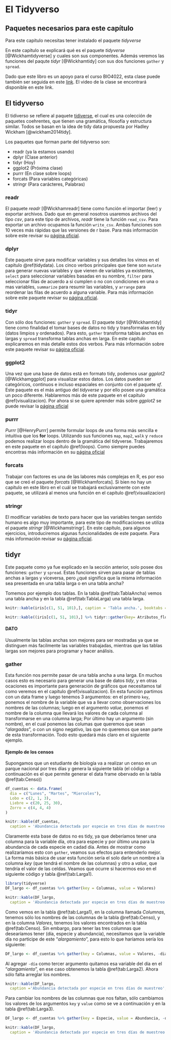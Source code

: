 # El Tidyverso {#tidyverso}

## Paquetes necesarios para este capítulo

Para este capítulo necesitas tener instalado el paquete *tidyverse*

En este capítulo se explicará qué es el paquete *tidyverse* [@Wickhamtidyverse] y cuales son sus componentes. Además veremos las funciones del paqute *tidyr* [@Wickhamtidy] con sus dos funciones `gather` y `spread`.

Dado que este libro es un apoyo para el curso BIO4022, esta clase puede también ser seguida en este [link](https://derek-corcoran-barrios.github.io/Clase3/Clase3Hadleyverso). El video de la clase se encontrará disponible en este link.

## El tidyverso

El tidiverso se refiere al paquete [tidiverse](https://www.tidyverse.org/), el cual es una colección de paquetes coehrentes, que tienen una gramática, filosofía y estructura similar. Todos se basan en la idea de tidy data propuesta por Hadley Wickham [@wickham2014tidy]. 

Los paquetes que forman parte del tidyverso son:

* readr (ya la estamos usando)
* dplyr (Clase anterior)
* tidyr (Hoy)
* ggplot2 (Próxima clase)
* purrr (En clase sobre loops)
* forcats (Para variables categóricas)
* stringr (Para carácteres, Palabras)

### readr

El paquete *readr* [@Wickhamreadr] tiene como función el importar (leer) y exportar archivos. Dado que en general nosotros usaremos archivos del tipo *csv*, para este tipo de archivos, *readr* tiene la función `read_csv`. Para exportar un archivo ocupamos la función `write_csv`. Ambas funciones son 10 veces más rápidas que las versiones de r base. Para más información sobre este revisar su [página oficial](https://readr.tidyverse.org/).

### dplyr

Este paquete sirve para modificar variables y sus detalles los vimos en el capítulo \@ref(tidydata). Los cinco verbos principales que tiene son `mutate` para generar nuevas variables y que vienen de variables ya existentes, `select` para seleccionar variables basadas en su nombre, `filter` para seleccionar filas de acuerdo a si cumplen o no con condiciones en una o mas variables, `summarize` para resumir las variables, y `arrange` para reordenar las filas de acuerdo a alguna variable. Para más información sobre este paquete revisar su [página oficial](https://dplyr.tidyverse.org/).

### tidyr

Con sólo dos funciones: `gather` y `spread`. El paquete *tidyr* [@Wickhamtidy] tiene como finalidad el tomar bases de datos no tidy y transformalas en tidy (datos limpios y ordenados). Para esto, `gather` transforma tablas anchas en largas y `spread` transforma tablas anchas en larga. En este capítulo explicaremos en más detalle estos dos verbos. Para más información sobre este paquete revisar su [página oficial](https://tidyr.tidyverse.org/).

### ggplot2

Una vez que una base de datos está en formato tidy, podemos usar *ggplot2* [@Wickhamggplot] para visualizar estos datos. Los datos pueden ser categóricos, continuos e incluso espaciales en conjunto con el paquete *sf*. Este paquete es el más antiguo del *tidyverse* y por ello posee una gramática un poco diferente. Hablaremos más de este paquete en el capítulo \@ref(visualizacion). Por ahora si se quiere aprender más sobre *ggplot2* se puede revisar la [página oficial](https://ggplot2.tidyverse.org/)

### purrr

*Purrr* [@HenryPurrr] permite formular loops de una forma más sencilla e intuitiva que los **for** loops. Utilizando sus funciones `map`, `map2`, `walk` y `reduce` podemos realizar loops dentro de la gramática del tidyverse. Trabajaremos en este paquete en el capítulo \@ref(loops). Como siempre puedes encontras más información en su [página oficial](https://purrr.tidyverse.org/)

### forcats

Trabajar con factores es una de las labores más complejas en R, es por eso que se creó el paquete *forcats* [@Wickhamforcats]. Si bien no hay un capítulo en este libro en el cuál se trabajará exclusivamente con este paquete, se utilizará al menos una función en el capítulo \@ref(visualizacion)

### stringr

El modíficar variables de texto para hacer que las variables tengan sentido humano es algo muy importante, para este tipo de modificaciones se utiliza el paquete *stringr* [@Wickhamstringr]. En este capítulo, para algunos ejercicios, introduciremos algunas funcionalidades de este paquete. Para más información revisar su [página oficial](https://stringr.tidyverse.org/). 

## tidyr

Este paquete como ya fue explicado en la sección anterior, solo posee dos funciones: `gather` y `spread`. Estas funciones sirven para pasar de tablas anchas a largas y viceversa, pero ¿qué significa que la misma información sea presentada en una tabla larga o en una tabla ancha?

Tomemos por ejemplo dos tablas. En la tabla \@ref(tab:TablaAncha) vemos una tabla ancha y en la tabla \@ref(tab:TablaLarga) una tabla larga.

```r
knitr::kable(iris[c(1, 51, 101),], caption = 'Tabla ancha.', booktabs = TRUE, row.names = FALSE)
```

```r
knitr::kable((iris[c(1, 51, 101),] %>% tidyr::gather(key= Atributos_florales, value = Medidas, -Species)), caption = 'Tabla larga.', booktabs = TRUE, row.names = FALSE)
```

#### DATO
Usualmente las tablas anchas son mejores para ser mostradas ya que se distinguen más facilmente las variables trabajadas, mientras que las tablas largas son mejores para programar y hacer análisis.

### gather

Esta función nos permite pasar de una tabla ancha a una larga. En muchos casos esto es necesario para generar una base de datos *tidy*, y en otras ocaciones es importante para generación de gráficos que necesitamos tal como veremos en el capítulo \@ref(visualizacion). En esta función partimos con un data frame y luego tenemos 3 argumentos: en el primero `key`, ponemos el nombre de la variable que va a llevar como observaciones los nombres de las columnas; luego en el argumento *value*, ponemos el nombre de la columna que llevará los valores de cada columna al transformarse en una columna larga; Por último hay un argumento (sin nombre), en el cual ponemos las columas que queremos que sean "*alargadas*", o con un signo negativo, las que no queremos que sean parte de esta transformación. Todo esto quedará más claro en el siguiente ejemplo.

#### Ejemplo de los censos

Supongamos que un estudiante de biología va a realizar un censo en un parque nacional por tres días y genera la siguiente tabla (el código a continuación es el que permite generar el data frame obervado en la tabla \@ref(tab:Censo))

```r
df_cuentas <- data.frame(
  dia = c("Lunes", "Martes", "Miercoles"),
  Lobo = c(2, 1, 3),
  Liebre = c(20, 25, 30),
  Zorro = c(4, 4, 4)
)
```

```r
knitr::kable(df_cuentas,
  caption = 'Abundancia detectada por especie en tres días de muestreo', booktabs = TRUE, row.names = FALSE)
```

Claramente esta base de datos no es tidy, ya que deberíamos tener una columna para la variable día, otra para especie y por último una para la abundancia de cada especie en cadad día. Antes de mostrar como realizaríamos esto con `gather`, veamos sus efectos para entenderlo mejor. La forma más básica de usar esta función sería el solo darle un nombre a la columna *key* (que tendrá el nombre de las columnas) y otro a *value*, que tendría el valor de las celdas. Veamos que ocurre si hacermos eso en el siguiente código y tabla \@ref(tab:Larga1).

```r
library(tidyverse)
DF_largo <- df_cuentas %>% gather(key = Columnas, value = Valores)
```

```r
knitr::kable(DF_largo,
  caption = 'Abundancia detectada por especie en tres días de muestreo', booktabs = TRUE, row.names = FALSE)
```

Como vemos en la tabla \@ref(tab:Larga1), en la columna llamada *Columnas*, tenemos sólo los nombres de las columnas de la tabla \@ref(tab:Censo), y en la columna *Valores*, tenemos los valores encontrados en la tabla \@ref(tab:Censo). Sin embargo, para tener las tres columnas que desearíamos tener (día, especie y  abundancia), necesitamos que la variable día no participe de este "*alargamiento*", para esto lo que haríamos sería los siguiente:

```r
DF_largo <- df_cuentas %>% gather(key = Columnas, value = Valores, -dia)
```

Al agregar `-día` como tercer argumento quitamos esa variable del día en el "*alargamiento*", en ese caso obtenemos la tabla \@ref(tab:Larga2). Ahora sólo falta arreglar los nombres. 

```r
knitr::kable(DF_largo,
  caption ='Abundancia detectada por especie en tres días de muestreo', booktabs = TRUE, row.names = FALSE)
```

Para cambiar los nombres de las columnas que nos faltan, sólo cambiamos los valores de los argumentos `key` y `value` como se ve a continuación y en la tabla \@ref(tab:Larga3).

```r
DF_largo <- df_cuentas %>% gather(key = Especie, value = Abundancia, -dia)
```

```r
knitr::kable(DF_largo,
  caption = 'Abundancia detectada por especie en tres días de muestreo', booktabs = TRUE, row.names = FALSE)
```